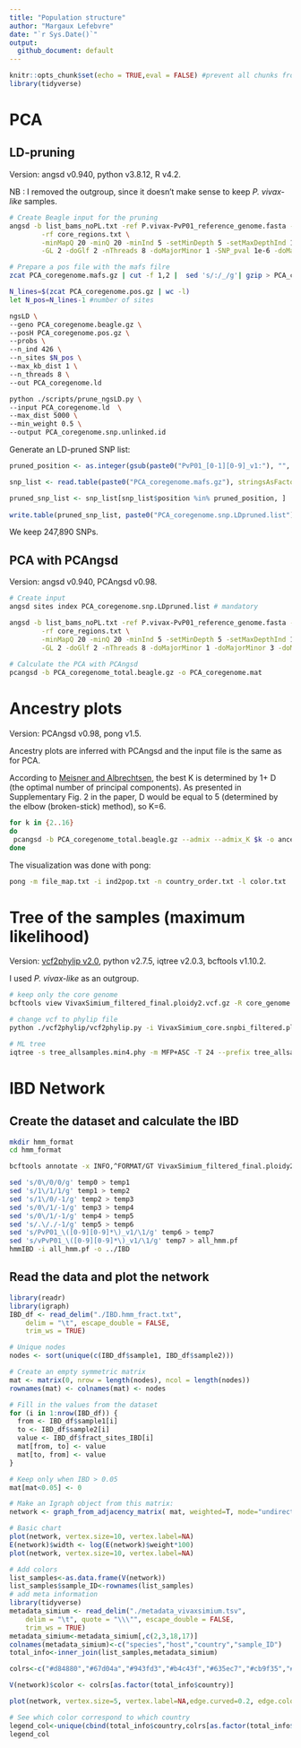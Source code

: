 ```yaml
---
title: "Population structure"
author: "Margaux Lefebvre"
date: "`r Sys.Date()`"
output:
  github_document: default
---
```


```r
knitr::opts_chunk$set(echo = TRUE,eval = FALSE) #prevent all chunks from running
library(tidyverse)
```

# PCA

## LD-pruning

Version: angsd v0.940, python v3.8.12, R v4.2.

NB : I removed the outgroup, since it doesn't make sense to keep *P. vivax-like* samples.

```bash
# Create Beagle input for the pruning
angsd -b list_bams_noPL.txt -ref P.vivax-PvP01_reference_genome.fasta -out PCA_coregenome \
        -rf core_regions.txt \
        -minMapQ 20 -minQ 20 -minInd 5 -setMinDepth 5 -setMaxDepthInd 152 -doCounts 1 \
        -GL 2 -doGlf 2 -nThreads 8 -doMajorMinor 1 -SNP_pval 1e-6 -doMaf 1 -minMaf 0.05

# Prepare a pos file with the mafs filre
zcat PCA_coregenome.mafs.gz | cut -f 1,2 |  sed 's/:/_/g'| gzip > PCA_coregenome.pos.gz

N_lines=$(zcat PCA_coregenome.pos.gz | wc -l)
let N_pos=N_lines-1 #number of sites

ngsLD \
--geno PCA_coregenome.beagle.gz \
--posH PCA_coregenome.pos.gz \
--probs \
--n_ind 426 \
--n_sites $N_pos \
--max_kb_dist 1 \
--n_threads 8 \
--out PCA_coregenome.ld

python ./scripts/prune_ngsLD.py \
--input PCA_coregenome.ld  \
--max_dist 5000 \
--min_weight 0.5 \
--output PCA_coregenome.snp.unlinked.id
```

Generate an LD-pruned SNP list:
```r
pruned_position <- as.integer(gsub(paste0("PvP01_[0-1][0-9]_v1:"), "", readLines(paste0("PCA_coregenome.snp.unlinked.id"))))

snp_list <- read.table(paste0("PCA_coregenome.mafs.gz"), stringsAsFactors = F, header = T)[,1:4]

pruned_snp_list <- snp_list[snp_list$position %in% pruned_position, ]
  
write.table(pruned_snp_list, paste0("PCA_coregenome.snp.LDpruned.list"), col.names = F, row.names = F, quote = F, sep = "\t")
```

We keep 247,890 SNPs.

## PCA with PCAngsd

Version: angsd v0.940, PCAngsd v0.98.

```bash
# Create input
angsd sites index PCA_coregenome.snp.LDpruned.list # mandatory

angsd -b list_bams_noPL.txt -ref P.vivax-PvP01_reference_genome.fasta -out PCA_coregenome_total \
        -rf core_regions.txt \
        -minMapQ 20 -minQ 20 -minInd 5 -setMinDepth 5 -setMaxDepthInd 106 -doCounts 1 \
        -GL 2 -doGlf 2 -nThreads 8 -doMajorMinor 1 -doMajorMinor 3 -doMAF 1 -doPost 1 -doIBS 1 -doCov 1 -makeMatrix 1 -sites PCA_coregenome.snp.LDpruned.list
        
# Calculate the PCA with PCAngsd
pcangsd -b PCA_coregenome_total.beagle.gz -o PCA_coregenome.mat
```

# Ancestry plots

Version: PCAngsd v0.98, pong v1.5.

Ancestry plots are inferred with PCAngsd and the input file is the same as for PCA.

According to [Meisner and Albrechtsen](10.1534/genetics.118.30133), the best K is determined by 1+ D (the optimal number of principal components). As presented in Supplementary Fig. 2 in the paper, D would be equal to 5 (determined by the elbow (broken-stick) method), so K=6.

```bash
for k in {2..16}
do
 pcangsd -b PCA_coregenome_total.beagle.gz --admix --admix_K $k -o ancestry
done
```

The visualization was done with pong:
```bash
pong -m file_map.txt -i ind2pop.txt -n country_order.txt -l color.txt 
```

# Tree of the samples (maximum likelihood)

Version: [vcf2phylip v2.0](https://doi.org/10.5281/zenodo.2540861), python v2.7.5, iqtree v2.0.3, bcftools v1.10.2.

I used *P. vivax-like* as an outgroup.

```bash
# keep only the core genome
bcftools view VivaxSimium_filtered_final.ploidy2.vcf.gz -R core_genome.txt -o VivaxSimium_core.snpbi_filtered.ploidy2.vcf.gz

# change vcf to phylip file
python ./vcf2phylip/vcf2phylip.py -i VivaxSimium_core.snpbi_filtered.ploidy2.vcf.gz --output-prefix tree_allsamples -o p1537.PL.Cameroon

# ML tree
iqtree -s tree_allsamples.min4.phy -m MFP+ASC -T 24 --prefix tree_allsamples -o p1537.PL.Cameroon -B 1000 -alrt 1000 -st DNA #MFP+ASC = model finder for dataset with only variable sites
```

# IBD Network

## Create the dataset and calculate the IBD

```bash
mkdir hmm_format
cd hmm_format

bcftools annotate -x INFO,^FORMAT/GT VivaxSimium_filtered_final.ploidy2.vcf.gz | grep -v "##" |cut -d$'\t' -f1-2,10- > temp0

sed 's/0\/0/0/g' temp0 > temp1
sed 's/1\/1/1/g' temp1 > temp2
sed 's/1\/0/-1/g' temp2 > temp3
sed 's/0\/1/-1/g' temp3 > temp4
sed 's/0\/1/-1/g' temp4 > temp5
sed 's/.\/./-1/g' temp5 > temp6
sed 's/PvP01_\([0-9][0-9]*\)_v1/\1/g' temp6 > temp7
sed 's/vPvP01_\([0-9][0-9]*\)_v1/\1/g' temp7 > all_hmm.pf
hmmIBD -i all_hmm.pf -o ../IBD
```

## Read the data and plot the network

```r
library(readr)
library(igraph)
IBD_df <- read_delim("./IBD.hmm_fract.txt", 
    delim = "\t", escape_double = FALSE, 
    trim_ws = TRUE)

# Unique nodes
nodes <- sort(unique(c(IBD_df$sample1, IBD_df$sample2)))

# Create an empty symmetric matrix
mat <- matrix(0, nrow = length(nodes), ncol = length(nodes))
rownames(mat) <- colnames(mat) <- nodes

# Fill in the values from the dataset
for (i in 1:nrow(IBD_df)) {
  from <- IBD_df$sample1[i]
  to <- IBD_df$sample2[i]
  value <- IBD_df$fract_sites_IBD[i]
  mat[from, to] <- value
  mat[to, from] <- value
}

# Keep only when IBD > 0.05
mat[mat<0.05] <- 0

# Make an Igraph object from this matrix:
network <- graph_from_adjacency_matrix( mat, weighted=T, mode="undirected", diag=F)

# Basic chart
plot(network, vertex.size=10, vertex.label=NA) 
E(network)$width <- log(E(network)$weight*100)
plot(network, vertex.size=10, vertex.label=NA) 

# Add colors
list_samples<-as.data.frame(V(network))
list_samples$sample_ID<-rownames(list_samples)
# add meta information
library(tidyverse)
metadata_simium <- read_delim("./metadata_vivaxsimium.tsv", 
    delim = "\t", quote = "\\\"", escape_double = FALSE, 
    trim_ws = TRUE)
metadata_simium<-metadata_simium[,c(2,3,18,17)]
colnames(metadata_simium)<-c("species","host","country","sample_ID")
total_info<-inner_join(list_samples,metadata_simium)

colrs<-c("#d84880","#67d04a","#943fd3","#b4c43f","#635ec7","#cb9f35","#be46ac","#74ba6f","#c53c3b","#62bdae", "#de6a30","#76a5d1","#81552e","#c891cd","#476939","#564f80","#c5ac78","#863a54","#d68a89")

V(network)$color <- colrs[as.factor(total_info$country)]

plot(network, vertex.size=5, vertex.label=NA,edge.curved=0.2, edge.color="#d3d3d3",arrow.mode=0) 

# See which color correspond to which country
legend_col<-unique(cbind(total_info$country,colrs[as.factor(total_info$country)]))
legend_col
```